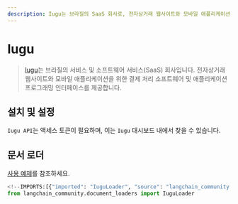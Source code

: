 ```yaml
---
description: Iugu는 브라질의 SaaS 회사로, 전자상거래 웹사이트와 모바일 애플리케이션을 위한 결제 처리 소프트웨어를 제공합니다.
---
```


# Iugu

> [Iugu](https://www.iugu.com/)는 브라질의 서비스 및 소프트웨어 서비스(SaaS) 회사입니다. 전자상거래 웹사이트와 모바일 애플리케이션을 위한 결제 처리 소프트웨어 및 애플리케이션 프로그래밍 인터페이스를 제공합니다.

## 설치 및 설정

`Iugu API`는 액세스 토큰이 필요하며, 이는 `Iugu` 대시보드 내에서 찾을 수 있습니다.

## 문서 로더

[사용 예제](/docs/integrations/document_loaders/iugu)를 참조하세요.

```python
<!--IMPORTS:[{"imported": "IuguLoader", "source": "langchain_community.document_loaders", "docs": "https://api.python.langchain.com/en/latest/document_loaders/langchain_community.document_loaders.iugu.IuguLoader.html", "title": "Iugu"}]-->
from langchain_community.document_loaders import IuguLoader
```